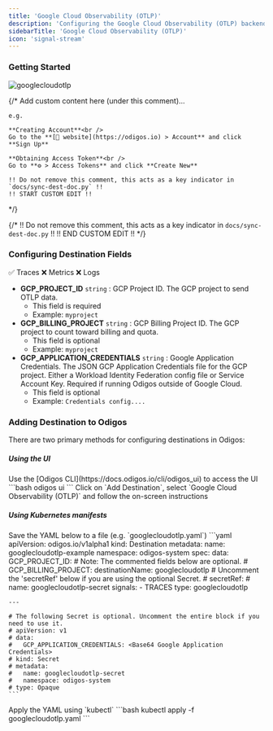 ```yaml
---
title: 'Google Cloud Observability (OTLP)'
description: 'Configuring the Google Cloud Observability (OTLP) backend (Managed)'
sidebarTitle: 'Google Cloud Observability (OTLP)'
icon: 'signal-stream'
---
```


### Getting Started

<img src="https://d15jtxgb40qetw.cloudfront.net/gcp.svg" alt="googlecloudotlp" className="not-prose h-20" />

{/*
    Add custom content here (under this comment)...

    e.g.

    **Creating Account**<br />
    Go to the **[🔗 website](https://odigos.io) > Account** and click **Sign Up**

    **Obtaining Access Token**<br />
    Go to **⚙️ > Access Tokens** and click **Create New**

    !! Do not remove this comment, this acts as a key indicator in `docs/sync-dest-doc.py` !!
    !! START CUSTOM EDIT !!
*/}

{/*
    !! Do not remove this comment, this acts as a key indicator in `docs/sync-dest-doc.py` !!
    !! END CUSTOM EDIT !!
*/}

### Configuring Destination Fields

<Accordion title="Supported Signals:">
  ✅ Traces
  ❌ Metrics
  ❌ Logs
</Accordion>

- **GCP_PROJECT_ID** `string` : GCP Project ID. The GCP project to send OTLP data.
  - This field is required
  - Example: `myproject`
- **GCP_BILLING_PROJECT** `string` : GCP Billing Project ID. The GCP project to count toward billing and quota.
  - This field is optional
  - Example: `myproject`
- **GCP_APPLICATION_CREDENTIALS** `string` : Google Application Credentials. The JSON GCP Application Credentials file for the GCP project. Either a Workload Identity Federation config file or Service Account Key. Required if running Odigos outside of Google Cloud.
  - This field is optional
  - Example: `Credentials config....`

### Adding Destination to Odigos

There are two primary methods for configuring destinations in Odigos:

##### **Using the UI**

<Steps>
  <Step>
    Use the [Odigos CLI](https://docs.odigos.io/cli/odigos_ui) to access the UI
    ```bash
    odigos ui
    ```
  </Step>
  <Step>
    Click on `Add Destination`, select `Google Cloud Observability (OTLP)` and follow the on-screen instructions
  </Step>
</Steps>

##### **Using Kubernetes manifests**

<Steps>
  <Step>
    Save the YAML below to a file (e.g. `googlecloudotlp.yaml`)
    ```yaml
    apiVersion: odigos.io/v1alpha1
    kind: Destination
    metadata:
      name: googlecloudotlp-example
      namespace: odigos-system
    spec:
      data:
        GCP_PROJECT_ID: <GCP Project ID>
        # Note: The commented fields below are optional.
        # GCP_BILLING_PROJECT: <GCP Billing Project ID>
      destinationName: googlecloudotlp
      # Uncomment the 'secretRef' below if you are using the optional Secret.
      # secretRef:
      #   name: googlecloudotlp-secret
      signals:
      - TRACES
      type: googlecloudotlp

    ---

    # The following Secret is optional. Uncomment the entire block if you need to use it.
    # apiVersion: v1
    # data:
    #   GCP_APPLICATION_CREDENTIALS: <Base64 Google Application Credentials>
    # kind: Secret
    # metadata:
    #   name: googlecloudotlp-secret
    #   namespace: odigos-system
    # type: Opaque
    ```
  </Step>
  <Step>
    Apply the YAML using `kubectl`
    ```bash
    kubectl apply -f googlecloudotlp.yaml
    ```
  </Step>
</Steps>